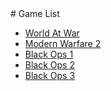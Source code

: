 
<Layout title="Games" noindex>
<div class="grid justify-center dark:bg-black">
<article class="prose dark:prose-invert  mt-10 mb-10">
# Game List

* [World At War](./t4)
* [Modern Warfare 2](./iw4)
* [Black Ops 1](./t5)
* [Black Ops 2](./t6)
* [Black Ops 3](./t7)

</article>
</div>
</Layout>
